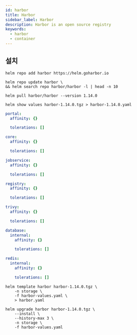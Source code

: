 ```yaml
---
id: harbor
title: Harbor
sidebar_label: Harbor
description: Harbor is an open source registry
keywords:
  - harbor
  - container
---
```


## 설치

```shell
helm repo add harbor https://helm.goharbor.io
```

```shell
helm repo update harbor \
&& helm search repo harbor/harbor -l | head -n 10
```

```shell
helm pull harbor/harbor --version 1.14.0
```

```shell
helm show values harbor-1.14.0.tgz > harbor-1.14.0.yaml
```

```yaml title="harbor-values.yaml"
portal:
  affinity: {}

  tolerations: []

core:
  affinity: {}

  tolerations: []

jobservice:
  affinity: {}

  tolerations: []

registry:
  affinity: {}

  tolerations: []

trivy:
  affinity: {}

  tolerations: []

database:
  internal:
    affinity: {}

    tolerations: []

redis:
  internal:
    affinity: {}

    tolerations: []
```

```shell
helm template harbor harbor-1.14.0.tgz \
    -n storage \
    -f harbor-values.yaml \
    > harbor.yaml
```

```shell
helm upgrade harbor harbor-1.14.0.tgz \
    --install \
    --history-max 3 \
    -n storage \
    -f harbor-values.yaml
```
